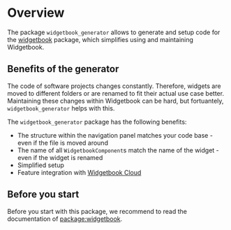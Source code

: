 # Overview

The package `widgetbook_generator` allows to generate and setup code for the [widgetbook](/widgetbook/overview) package, which simplifies using and maintaining Widgetbook.

## Benefits of the generator

The code of software projects changes constantly. Therefore, widgets are moved to different folders or are renamed to fit their actual use case better.
Maintaining these changes within Widgetbook can be hard, but fortuantely, `widgetbook_generator` helps with this.

The `widgetbook_generator` package has the following benefits:
- The structure within the navigation panel matches your code base - even if the file is moved around
- The name of all `WidgetbookComponent`s match the name of the widget - even if the widget is renamed
- Simplified setup
- Feature integration with [Widgetbook Cloud](/widgetbook-cloud/overview)

## Before you start
Before you start with this package, we recommend to read the documentation of [package:widgetbook](/widgetbook/overview).